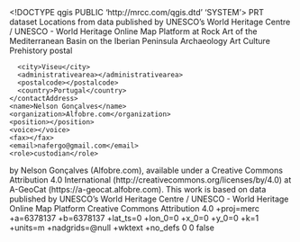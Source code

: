 <!DOCTYPE qgis PUBLIC 'http://mrcc.com/qgis.dtd' 'SYSTEM'>
<qgis version="3.34.3-Prizren">
  <identifier></identifier>
  <parentidentifier></parentidentifier>
  <language>PRT</language>
  <type>dataset</type>
  <title>UNESCO World Heritage - Rock Art of the Mediterranean Basin on the Iberian Peninsula</title>
  <abstract>Locations from data published by UNESCO’s World Heritage Centre / UNESCO - World Heritage Online Map Platform at Rock Art of the Mediterranean Basin on the Iberian Peninsula
</abstract>
  <keywords vocabulary="gmd:topicCategory">
    <keyword>Archaeology</keyword>
    <keyword>Art</keyword>
    <keyword>Culture</keyword>
    <keyword>Prehistory</keyword>
  </keywords>
  <contact>
    <contactAddress>
      <type>postal</type>
      <address></address>
      <city>Viseu</city>
      <administrativearea></administrativearea>
      <postalcode></postalcode>
      <country>Portugal</country>
    </contactAddress>
    <name>Nelson Gonçalves</name>
    <organization>Alfobre.com</organization>
    <position></position>
    <voice></voice>
    <fax></fax>
    <email>nafergo@gmail.com</email>
    <role>custodian</role>
  </contact>
  <links>
    <link name="A-GeoCat" type="" description="Alfobre Geodata Catalog" format="" url="https://a-geocat.alfobre.com" mimeType="" size=""/>
    <link name="Alfobre" type="" description="Alfobre Official Website" format="" url="https://alfobre.com" mimeType="" size=""/>
  </links>
  <dates/>
  <fees></fees>
  <rights>by Nelson Gonçalves (Alfobre.com), available under a Creative Commons Attribution 4.0 International (http://creativecommons.org/licenses/by/4.0) at A-GeoCat (https://a-geocat.alfobre.com). This work is based on data published by UNESCO’s World Heritage Centre / UNESCO - World Heritage Online Map Platform</rights>
  <license>Creative Commons Attribution 4.0</license>
  <encoding></encoding>
  <crs>
    <spatialrefsys nativeFormat="Wkt">
      <wkt></wkt>
      <proj4>+proj=merc +a=6378137 +b=6378137 +lat_ts=0 +lon_0=0 +x_0=0 +y_0=0 +k=1 +units=m +nadgrids=@null +wktext +no_defs</proj4>
      <srsid>0</srsid>
      <srid>0</srid>
      <authid></authid>
      <description></description>
      <projectionacronym></projectionacronym>
      <ellipsoidacronym></ellipsoidacronym>
      <geographicflag>false</geographicflag>
    </spatialrefsys>
  </crs>
  <extent>
    <spatial dimensions="2" maxz="0" miny="179769313486231570814527423731704356798070567525844996598917476803157260780028538760589558632766878171540458953514382464234321326889464182768467546703537516986049910576551282076245490090389328944075868508455133942304583236903222948165808559332123348274797826204144723168738177180919299881250404026184124858368" maxx="-179769313486231570814527423731704356798070567525844996598917476803157260780028538760589558632766878171540458953514382464234321326889464182768467546703537516986049910576551282076245490090389328944075868508455133942304583236903222948165808559332123348274797826204144723168738177180919299881250404026184124858368" crs="" minx="179769313486231570814527423731704356798070567525844996598917476803157260780028538760589558632766878171540458953514382464234321326889464182768467546703537516986049910576551282076245490090389328944075868508455133942304583236903222948165808559332123348274797826204144723168738177180919299881250404026184124858368" minz="0" maxy="-179769313486231570814527423731704356798070567525844996598917476803157260780028538760589558632766878171540458953514382464234321326889464182768467546703537516986049910576551282076245490090389328944075868508455133942304583236903222948165808559332123348274797826204144723168738177180919299881250404026184124858368"/>
    <temporal>
      <period>
        <start></start>
        <end></end>
      </period>
    </temporal>
  </extent>
</qgis>

